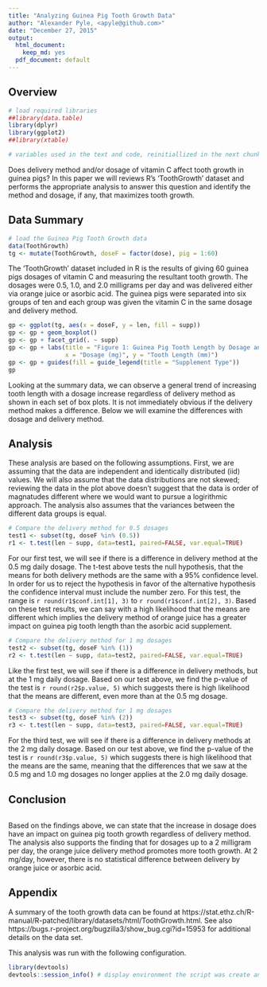```yaml
---
title: "Analyzing Guinea Pig Tooth Growth Data"
author: "Alexander Pyle, <apyle@github.com>"
date: "December 27, 2015"
output:
  html_document:
    keep_md: yes
  pdf_document: default
---
```


## Overview

```r

# load required libraries
##library(data.table)
library(dplyr)
library(ggplot2)
##library(xtable)

# variables used in the text and code, reinitiallized in the next chunk. Set here for use in text

```

Does delivery method and/or dosage of vitamin C affect tooth growth in guinea pigs? 
In this paper we will reviews R's 'ToothGrowth' dataset and performs the appropriate 
analysis to answer this question and identify the method and dosage, if any, that 
maximizes tooth growth.

## Data Summary

```r

# load the Guinea Pig Tooth Growth data
data(ToothGrowth)
tg <- mutate(ToothGrowth, doseF = factor(dose), pig = 1:60)

```

The 'ToothGrowth' dataset included in R is the results of giving 60 guinea pigs 
dosages of vitamin C and measuring the resultant tooth growth. The dosages were 
0.5, 1.0, and 2.0 milligrams per day and was delivered either via orange juice 
or asorbic acid. The guinea pigs were separated into six groups of ten and each 
group was given the vitamin C in the same dosage and delivery method. 

```r

gp <- ggplot(tg, aes(x = doseF, y = len, fill = supp))
gp <- gp + geom_boxplot()
gp <- gp + facet_grid(. ~ supp)
gp <- gp + labs(title = "Figure 1: Guinea Pig Tooth Length by Dosage and Delivery Method",
                x = "Dosage (mg)", y = "Tooth Length (mm)")
gp <- gp + guides(fill = guide_legend(title = "Supplement Type"))
gp

```

Looking at the summary data, we can observe a general trend of increasing tooth 
length with a dosage increase regardless of delivery method as shown in each set 
of box plots. It is not immediately obvious if the delivery method makes a 
difference. Below we will examine the differences with dosage and delivery method.

## Analysis

These analysis are based on the following assumptions. First, we are assuming that 
the data are independent and identically distributed (iid) values. We will also 
assume that the data distributions are not skewed; reviewing the data in the plot 
above doesn't suggest that the data is order of magnatudes different where we would 
want to pursue a logirithmic approach. The analysis also assumes that the variances 
between the different data groups is equal. 

```r
# Compare the delivery method for 0.5 dosages
test1 <- subset(tg, doseF %in% (0.5))
r1 <- t.test(len ~ supp, data=test1, paired=FALSE, var.equal=TRUE)

```

For our first test, we will see if there is a difference in delivery method at the 
0.5 mg daily dosage. The t-test above tests the null hypothesis, that the means 
for both delivery methods are the same with a 95% confidence level. In order for us
to reject the hypothesis in favor of the alternative hypothesis the confidence 
interval must include the number zero. For this test, the range is `r round(r1$conf.int[1], 3)`
to `r round(r1$conf.int[2], 3)`. Based on these test results, we can say with a 
high likelihood that the means are different which implies the delivery method of
orange juice has a greater impact on guinea pig tooth length than the asorbic acid
supplement.

```r
# Compare the delivery method for 1 mg dosages
test2 <- subset(tg, doseF %in% (1))
r2 <- t.test(len ~ supp, data=test2, paired=FALSE, var.equal=TRUE)

```

Like the first test, we will see if there is a difference in delivery methods, but 
at the 1 mg daily dosage. Based on our test above, we find the p-value of the test 
is `r round(r2$p.value, 5)` which suggests there is high likelihood that the means 
are different, even more than at the 0.5 mg dosage. 

```r
# Compare the delivery method for 1 mg dosages
test3 <- subset(tg, doseF %in% (2))
r3 <- t.test(len ~ supp, data=test3, paired=FALSE, var.equal=TRUE)

```

For the third test, we will see if there is a difference in delivery methods at 
the 2 mg daily dosage. Based on our test above, we find the p-value of the test 
is `r round(r3$p.value, 5)` which suggests there is high likelihood that the 
means are the same, meaning that the differences that we saw at the 0.5 mg and 
1.0 mg dosages no longer applies at the 2.0 mg daily dosage. 


## Conclusion

```r

```

Based on the findings above, we can state that the increase in dosage does have 
an impact on guinea pig tooth growth regardless of delivery method. The analysis 
also supports the finding that for dosages up to a 2 milligram per day, the orange 
juice delivery method promotes more tooth growth. At 2 mg/day, however, there is 
no statistical difference between delivery by orange juice or asorbic acid.

## Appendix

A summary of the tooth growth data can be found at https://stat.ethz.ch/R-manual/R-patched/library/datasets/html/ToothGrowth.html. 
See also https://bugs.r-project.org/bugzilla3/show_bug.cgi?id=15953 for additional details on the data set.

This analysis was run with the following configuration.

```r
library(devtools)
devtools::session_info() # display environment the script was create and run in.

```


